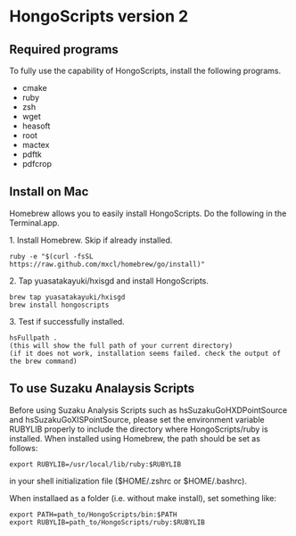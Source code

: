 = HongoScripts version 2 =



== Required programs ==
To fully use the capability of HongoScripts, install the following programs.

*cmake
*ruby
*zsh
*wget
*heasoft
*root
*mactex
*pdftk
*pdfcrop

== Install on Mac ==
Homebrew allows you to easily install HongoScripts.
Do the following in the Terminal.app.

1. Install Homebrew. Skip if already installed.
<pre>
ruby -e "$(curl -fsSL https://raw.github.com/mxcl/homebrew/go/install)"
</pre>

2. Tap yuasatakayuki/hxisgd and install HongoScripts.
<pre>
brew tap yuasatakayuki/hxisgd
brew install hongoscripts
</pre>

3. Test if successfully installed.
<pre>
hsFullpath .
(this will show the full path of your current directory)
(if it does not work, installation seems failed. check the output of the brew command)
</pre>


== To use Suzaku Analaysis Scripts ==
Before using Suzaku Analysis Scripts such as hsSuzakuGoHXDPointSource and hsSuzakuGoXISPointSource, please set the environment variable RUBYLIB properly to include the directory where HongoScripts/ruby is installed.
When installed using Homebrew, the path should be set as follows: 
<pre>
export RUBYLIB=/usr/local/lib/ruby:$RUBYLIB
</pre>
in your shell initialization file ($HOME/.zshrc or $HOME/.bashrc). 

When installaed as a folder (i.e. without make install), set something like:
<pre>
export PATH=path_to/HongoScripts/bin:$PATH
export RUBYLIB=path_to/HongoScripts/ruby:$RUBYLIB
</pre>
